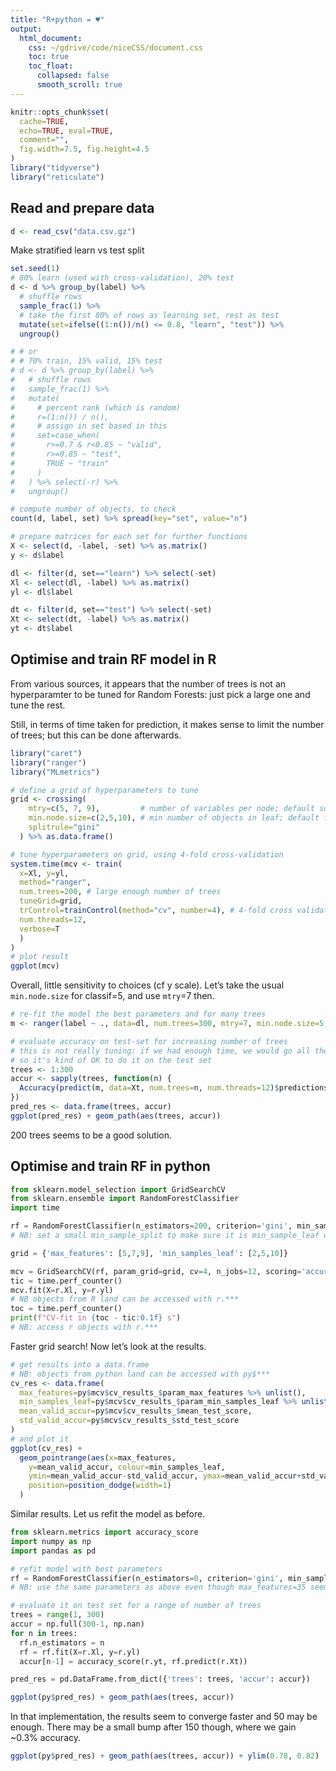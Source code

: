 ```yaml
---
title: "R+python = ♥︎"
output: 
  html_document: 
    css: ~/gdrive/code/niceCSS/document.css
    toc: true
    toc_float:
      collapsed: false
      smooth_scroll: true
---
```


```r
knitr::opts_chunk$set(
  cache=TRUE,
  echo=TRUE, eval=TRUE,
  comment="",
  fig.width=7.5, fig.height=4.5
)
library("tidyverse")
library("reticulate")
```


## Read and prepare data

```r
d <- read_csv("data.csv.gz")
```

Make stratified learn vs test split

```r
set.seed(1)
# 80% learn (used with cross-validation), 20% test
d <- d %>% group_by(label) %>%
  # shuffle rows
  sample_frac(1) %>% 
  # take the first 80% of rows as learning set, rest as test
  mutate(set=ifelse((1:n())/n() <= 0.8, "learn", "test")) %>% 
  ungroup()

# # or
# # 70% train, 15% valid, 15% test
# d <- d %>% group_by(label) %>%
#   # shuffle rows
#   sample_frac(1) %>%
#   mutate(
#     # percent rank (which is random)
#     r=(1:n()) / n(),
#     # assign in set based in this
#     set=case_when(
#       r>=0.7 & r<0.85 ~ "valid",
#       r>=0.85 ~ "test",
#       TRUE ~ "train"
#     )
#   ) %>% select(-r) %>%
#   ungroup()

# compute number of objects, to check
count(d, label, set) %>% spread(key="set", value="n")

# prepare matrices for each set for further functions
X <- select(d, -label, -set) %>% as.matrix()
y <- d$label

dl <- filter(d, set=="learn") %>% select(-set)
Xl <- select(dl, -label) %>% as.matrix()
yl <- dl$label

dt <- filter(d, set=="test") %>% select(-set)
Xt <- select(dt, -label) %>% as.matrix()
yt <- dt$label
```

## Optimise and train RF model in R

From various sources, it appears that the number of trees is not an hyperparamter to be tuned for Random Forests: just pick a large one and tune the rest.

Still, in terms of time taken for prediction, it makes sense to limit the number of trees; but this can be done afterwards.

```r
library("caret")
library("ranger")
library("MLmetrics")

# define a grid of hyperparameters to tune
grid <- crossing(
    mtry=c(5, 7, 9),         # number of variables per node; default sqrt(nb of vars) = 7
    min.node.size=c(2,5,10), # min number of objects in leaf; default for classif = 5
    splitrule="gini"
  ) %>% as.data.frame()

# tune hyperparameters on grid, using 4-fold cross-validation
system.time(mcv <- train(
  x=Xl, y=yl,
  method="ranger",
  num.trees=200, # large enough number of trees
  tuneGrid=grid,
  trControl=trainControl(method="cv", number=4), # 4-fold cross validation
  num.threads=12,
  verbose=T
  )
)
# plot result
ggplot(mcv)
```

Overall, little sensitivity to choices (cf y scale). Let's take the usual `min.node.size` for classif=5, and use `mtry`=7 then.

```r
# re-fit the model the best parameters and for many trees
m <- ranger(label ~ ., data=dl, num.trees=300, mtry=7, min.node.size=5, num.threads=12)

# evaluate accuracy on test-set for increasing number of trees
# this is not really tuning: if we had enough time, we would go all the way to 300;
# so it's kind of OK to do it on the test set
trees <- 1:300
accur <- sapply(trees, function(n) {
  Accuracy(predict(m, data=Xt, num.trees=n, num.threads=12)$predictions, yt)
})
pred_res <- data.frame(trees, accur)
ggplot(pred_res) + geom_path(aes(trees, accur))
```

200 trees seems to be a good solution.


## Optimise and train RF in python

```python
from sklearn.model_selection import GridSearchCV
from sklearn.ensemble import RandomForestClassifier
import time

rf = RandomForestClassifier(n_estimators=200, criterion='gini', min_samples_split=2)
# NB: set a small min_sample_split to make sure it is min_sample_leaf which determines the depth of the tree.

grid = {'max_features': [5,7,9], 'min_samples_leaf': [2,5,10]}

mcv = GridSearchCV(rf, param_grid=grid, cv=4, n_jobs=12, scoring='accuracy')
tic = time.perf_counter()
mcv.fit(X=r.Xl, y=r.yl)
# NB objects from R land can be accessed with r.***
toc = time.perf_counter()
print(f"CV-fit in {toc - tic:0.1f} s")
# NB: access r objects with r.***
```

Faster grid search! Now let's look at the results.

```r
# get results into a data.frame
# NB: objects from python land can be accessed with py$***
cv_res <- data.frame(
  max_features=py$mcv$cv_results_$param_max_features %>% unlist(),
  min_samples_leaf=py$mcv$cv_results_$param_min_samples_leaf %>% unlist() %>% as.factor(),
  mean_valid_accur=py$mcv$cv_results_$mean_test_score,
  std_valid_accur=py$mcv$cv_results_$std_test_score
)
# and plot it
ggplot(cv_res) +
  geom_pointrange(aes(x=max_features,
    y=mean_valid_accur, colour=min_samples_leaf,
    ymin=mean_valid_accur-std_valid_accur, ymax=mean_valid_accur+std_valid_accur),
    position=position_dodge(width=1)
  )
```

Similar results. Let us refit the model as before.

```python
from sklearn.metrics import accuracy_score
import numpy as np
import pandas as pd

# refit model with best parameters
rf = RandomForestClassifier(n_estimators=0, criterion='gini', min_samples_split=2, min_samples_leaf=5, max_features=7, warm_start=True)
# NB: use the same parameters as above even though max_features=35 seems better

# evaluate it on test set for a range of number of trees
trees = range(1, 300)
accur = np.full(300-1, np.nan)
for n in trees:
  rf.n_estimators = n
  rf = rf.fit(X=r.Xl, y=r.yl)
  accur[n-1] = accuracy_score(r.yt, rf.predict(r.Xt))

pred_res = pd.DataFrame.from_dict({'trees': trees, 'accur': accur})
```

```r
ggplot(py$pred_res) + geom_path(aes(trees, accur))
```

In that implementation, the results seem to converge faster and 50 may be enough. There may be a small bump after 150 though, where we gain ~0.3% accuracy.

```r
ggplot(py$pred_res) + geom_path(aes(trees, accur)) + ylim(0.78, 0.82)
```
